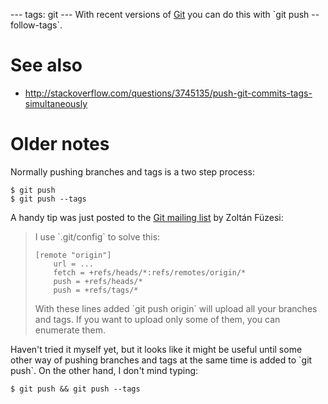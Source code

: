 ---
tags: git
---
With recent versions of [[Git]] you can do this with `git push --follow-tags`.

= See also =

* http://stackoverflow.com/questions/3745135/push-git-commits-tags-simultaneously

= Older notes =

Normally pushing branches and tags is a two step process:

<pre lang="shell">$ git push
$ git push --tags</pre>

A handy tip was just posted to the [[Git mailing list]] by Zoltán Füzesi:

<blockquote>I use `.git/config` to solve this:

<pre>[remote "origin"]
	url = ...
	fetch = +refs/heads/*:refs/remotes/origin/*
	push = +refs/heads/*
	push = +refs/tags/*</pre>

With these lines added `git push origin` will upload all your branches and tags.
If you want to upload only some of them, you can enumerate them.</blockquote>

Haven't tried it myself yet, but it looks like it might be useful until some other way of pushing branches and tags at the same time is added to `git push`. On the other hand, I don't mind typing:

<pre lang="shell">$ git push && git push --tags</pre>
